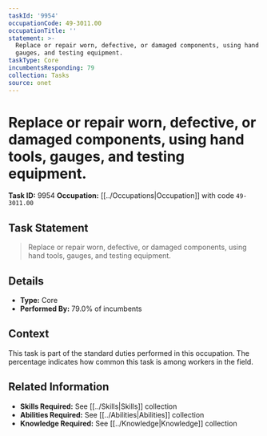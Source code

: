 ```yaml
---
taskId: '9954'
occupationCode: 49-3011.00
occupationTitle: ''
statement: >-
  Replace or repair worn, defective, or damaged components, using hand tools,
  gauges, and testing equipment.
taskType: Core
incumbentsResponding: 79
collection: Tasks
source: onet
---
```

# Replace or repair worn, defective, or damaged components, using hand tools, gauges, and testing equipment.

**Task ID:** 9954
**Occupation:** [[../Occupations|Occupation]] with code `49-3011.00`

## Task Statement

> Replace or repair worn, defective, or damaged components, using hand tools, gauges, and testing equipment.

## Details

- **Type:** Core
- **Performed By:** 79.0% of incumbents

## Context

This task is part of the standard duties performed in this occupation. The percentage indicates how common this task is among workers in the field.

## Related Information

- **Skills Required:** See [[../Skills|Skills]] collection
- **Abilities Required:** See [[../Abilities|Abilities]] collection
- **Knowledge Required:** See [[../Knowledge|Knowledge]] collection

